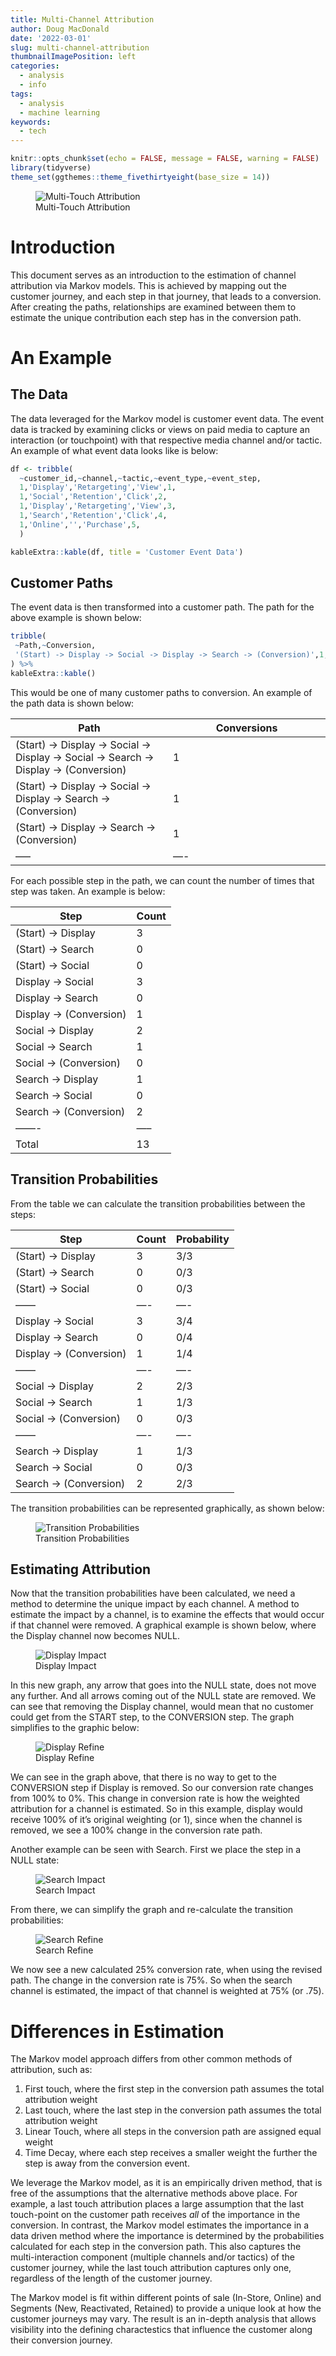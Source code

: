 ```yaml
---
title: Multi-Channel Attribution
author: Doug MacDonald
date: '2022-03-01'
slug: multi-channel-attribution
thumbnailImagePosition: left
categories:
  - analysis
  - info
tags:
  - analysis
  - machine learning
keywords:
  - tech
---
```



```r
knitr::opts_chunk$set(echo = FALSE, message = FALSE, warning = FALSE)
library(tidyverse)
theme_set(ggthemes::theme_fivethirtyeight(base_size = 14))
```

![Multi-Touch Attribution](/images/mta/mta_image.jpeg)

# Introduction

This document serves as an introduction to the estimation of channel attribution via Markov models. This is achieved by mapping out the customer journey, and each step in that journey, that leads to a conversion. After creating the paths, relationships are examined between them to estimate the unique contribution each step has in the conversion path.

# An Example

## The Data

The data leveraged for the Markov model is customer event data. The event data is tracked by examining clicks or views on paid media to capture an interaction (or touchpoint) with that respective media channel and/or tactic. An example of what event data looks like is below:

```r
df <- tribble(
  ~customer_id,~channel,~tactic,~event_type,~event_step,
  1,'Display','Retargeting','View',1,
  1,'Social','Retention','Click',2,
  1,'Display','Retargeting','View',3,
  1,'Search','Retention','Click',4,
  1,'Online','','Purchase',5,
  )

kableExtra::kable(df, title = 'Customer Event Data')
```

## Customer Paths

The event data is then transformed into a customer path. The path for the above example is shown below:

```r
tribble(
 ~Path,~Conversion,
 '(Start) -> Display -> Social -> Display -> Search -> (Conversion)',1,
) %>%
kableExtra::kable()
```

This would be one of many customer paths to conversion. An example of the path data is shown below:

|Path|Conversions|
|----|----|
|(Start) -> Display -> Social -> Display -> Social -> Search -> Display -> (Conversion)| 1|
|(Start) -> Display -> Social -> Display -> Search -> (Conversion)| 1|
|(Start) -> Display ->  Search -> (Conversion)| 1|
|-----|----|

For each possible step in the path, we can count the number of times that step was taken. An example is below:

|Step|Count|
|------|--------|
|(Start) -> Display | 3|
|(Start) -> Search | 0 |
|(Start) -> Social |0 |
|Display -> Social | 3 |
|Display -> Search | 0 |
|Display -> (Conversion) | 1|
|Social -> Display | 2|
|Social -> Search | 1|
|Social -> (Conversion) | 0 |
|Search -> Display | 1 |
|Search -> Social | 0 |
|Search -> (Conversion) | 2|
|-------|-----|
|Total | 13 |

## Transition Probabilities

From the table we can calculate the transition probabilities between the steps:

|Step | Count | Probability |
|------|----|----|
|(Start) -> Display | 3| 3/3|
|(Start) -> Search | 0 | 0/3 |
|(Start) -> Social |0 | 0/3 |
|------|----|----|
|Display -> Social | 3 | 3/4 |
|Display -> Search | 0 | 0/4 |
|Display -> (Conversion) | 1| 1/4 |
|------|----|----|
|Social -> Display | 2| 2/3 |
|Social -> Search | 1| 1/3 |
|Social -> (Conversion) | 0 | 0/3 |
|------|----|----|
|Search -> Display | 1 | 1/3 |
|Search -> Social | 0 | 0/3 |
|Search -> (Conversion) | 2| 2/3 |

The transition probabilities can be represented graphically, as shown below:

![Transition Probabilities](/images/mta/transition_probabilities.png)

## Estimating Attribution

Now that the transition probabilities have been calculated, we need a method to determine the unique impact by each channel. A method to estimate the impact by a channel, is to examine the effects that would occur if that channel were removed. A graphical example is shown below, where the Display channel now becomes NULL. 

![Display Impact](/images/mta/display_impact.png)

In this new graph, any arrow that goes into the NULL state, does not move any further. And all arrows coming out of the NULL state are removed. We can see that removing the Display channel, would mean that no customer could get from the START step, to the CONVERSION step. The graph simplifies to the graphic below:

![Display Refine](/images/mta/display_refine.png)

We can see in the graph above, that there is no way to get to the CONVERSION step if Display is removed. So our conversion rate changes from 100% to 0%. This change in conversion rate is how the weighted attribution for a channel is estimated. So in this example, display would receive 100% of it's original weighting (or 1), since when the channel is removed, we see a 100% change in the conversion rate path.

Another example can be seen with Search. First we place the step in a NULL state:


![Search Impact](/images/mta/search_impact.png)


From there, we can simplify the graph and re-calculate the transition probabilities:

![Search Refine](/images/mta/search_refine.png)

We now see a new calculated 25% conversion rate, when using the revised path. The change in the conversion rate is 75%. So when the search channel is estimated, the impact of that channel is weighted at 75% (or .75).

# Differences in Estimation

The Markov model approach differs from other common methods of attribution, such as:

1. First touch, where the first step in the conversion path assumes the total attribution weight
2. Last touch, where the last step in the conversion path assumes the total attribution weight
3. Linear Touch, where all steps in the conversion path are assigned equal weight
4. Time Decay, where each step receives a smaller weight the further the step is away from the conversion event.

We leverage the Markov model, as it is an empirically driven method, that is free of the assumptions that the alternative methods above place. For example, a last touch attribution places a large assumption that the last touch-point on the customer path receives *all* of the importance in the conversion. In contrast, the Markov model estimates the importance in a data driven method where the importance is determined by the probabilities calculated for each step in the conversion path. This also captures the multi-interaction component  (multiple channels and/or tactics) of the customer journey, while the last touch attribution captures only one, regardless of the length of the customer journey.

The Markov model is fit within different points of sale (In-Store, Online) and Segments (New, Reactivated, Retained) to provide a unique look at how the customer journeys may vary. The result is an in-depth analysis that allows visibility into the defining charactestics that influence the customer along their conversion journey.